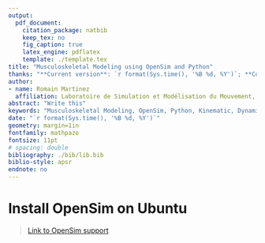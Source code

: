 ```yaml
---
output: 
  pdf_document:
    citation_package: natbib
    keep_tex: no
    fig_caption: true
    latex_engine: pdflatex
    template: ./template.tex
title: "Musculoskeletal Modeling using OpenSim and Python"
thanks: "**Current version**: `r format(Sys.time(), '%B %d, %Y')`; **Corresponding author**: romain.martinez@umontreal.ca"
author:
- name: Romain Martinez
  affiliation: Laboratoire de Simulation et Modélisation du Mouvement, Université de Montréal
abstract: "Write this"
keywords: "Musculoskeletal Modeling, OpenSim, Python, Kinematic, Dynamic"
date: "`r format(Sys.time(), '%B %d, %Y')`"
geometry: margin=1in
fontfamily: mathpazo
fontsize: 11pt
# spacing: double
bibliography: ./bib/lib.bib
biblio-style: apsr
endnote: no
---
```


# Install OpenSim on Ubuntu

> [Link to OpenSim support](https://simtk-confluence.stanford.edu/display/OpenSim/Linux+Support)
